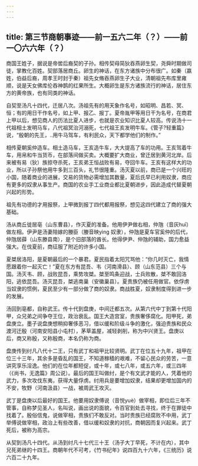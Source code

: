 ```yaml
---
---
---
```

title: 第三节商朝事迹——前一五六二年（？）——前一〇六六年（？）
---



商国王姓子，据说是帝喾后裔契的子孙。相传契母简狄吞燕卵生契，尧舜时期做司徒，掌教化百姓。契部落居商丘。卵生的神话，在东方诸族中分布很广。如秦（嬴姓，伯益后裔，周孝王时封于秦）祖先女脩吞燕卵生子大业，清朝祖先布库里雍顺，说是天女佛库伦吞神鹊的红果所生。大概卵生是东方诸族流行的神话，居住东方的黄帝族，也有同类的神话。

自契至汤凡十四代，迁居八次。汤祖先有的用天象作名号，如昭明、昌若、冥、恒；有的用日干作名号，如上甲、报乙、报丁。夏帝胤甲等用日干为名号，在商君上甲以后，想见商人的历法比夏人进步，也就是农业知识比夏人较高。传说汤十一代祖相土发明马车，八代祖冥治河溺死，七代祖王亥发明牛车。《管子?轻重篇》说，“殷朝的先王，..用牛马驾车，有利民众，天下都学他们的制作。”

相传夏朝奚仲造车。相土造马车，王亥造牛车，大大提高了车的功用。王亥驾着牛车，用帛和牛当货币，在部落间做买卖。大概要扩大商业，曾迁居到黄河北岸。后来被有易（狄）族掠夺杀死，王亥弟王恒战败有易，夺回牛车。王亥有这样大的功业，所以子孙祭他用牛多到三百头，礼节很隆重。汤灭夏以前，商已是一个兴旺的小国，随着商业的进展，交易的货物必需增加其数量，夏后氏早已利用奴隶，商应有更多的奴隶从事生产。商国的农业手工业商业都比夏朝进步，因此造成代替夏朝兴起的形势。

祖先有功德的才用报祭，上甲微到报丁四代都用报祭，想见这四代建立了商的强大基础。

汤从商丘徙居亳（山东曹县），作灭夏的准备。他用伊尹做右相，仲虺（音灰huī）做左相。伊尹是汤妻陪嫁的媵臣（媵音映yìng 奴隶），仲虺是夏车官奚仲的后代，仲虺居薛（山东滕县南），是个旧部落的酋长。他得伊尹、仲虺的辅助，国力愈益强大。在伐夏前，商征服了附近的许多小国。

夏桀居洛阳，是夏朝最后的一个暴君。夏民指着太阳咒骂他：“你几时灭亡，我情愿跟着你一起灭亡！”夏在东方有昆吾、韦（河南滑县）、顾（山东范县）三个与国。汤灭韦、顾，战败昆吾，乘势攻桀。桀至鸣条迎战，士兵败散，桀不敢回洛阳，逃依昆吾。汤灭昆吾，桀逃南巢（安徽巢县）。夏贵族仍被任用做官。依俘虏当奴隶的惯例，夏民至少有一部分做了商的奴隶。商战胜夏，奴隶制度得到进一步的发展。

汤回到亳都，自称武王。传十代到盘庚，中间迁都五次。从第六代中丁到第十代阳甲，众兄弟之间争夺王位，政治衰乱。国王大造宫室，贵族奢侈腐化。阳甲死，弟盘庚立。墨子说盘庚想稍抑奢侈恶习，借以缓和阶级斗争的激化，强迫贵族和民众渡河迁殷（河南安阳县小屯村），茅草盖屋，减轻剥削，称为中兴贤王。盘庚以后，商又称殷，又称殷商，本名仍称为商。

盘庚传到纣凡八代十二王，只有武丁和祖甲比较贤明。武丁在位五十九年，祖甲在位三十三年，其余多是昏乱的国王，不知道稼穑的艰难，不留心民众的劳苦，一意讲究享乐淫逸。他们的在位年都短促，或十年，或七八年，或五六年，或三四年（《尚书，无逸篇》周公说）。最后的国王叫做纣，是个有文武才能的人，凭着他的武力，多次攻伐东夷，获得大量俘虏。纣用兵是要增加奴隶，结果却更增加国内的不安，牧野（河南汲县）一战，被周武王攻灭。

武丁是盘庚以后最好的国王。他要用奴隶傅说（音悦yuè）做宰相，即位后三年不管事，自称梦见圣人，名叫说，画出说的面貌，令百官到处去寻找，终于在罪徒中找着了。殷俗信鬼，说做宰相，贵族们不敢反对。当时贵族已经腐败不中用，武丁举傅说做宰相，政治上有些改善，借以缓和奴隶的对抗，商朝因而复兴起来。武丁死后，被称为高宗。

从契到汤凡十四代。从汤到纣凡十七代三十王（汤子大丁早死，不计在内），其中兄死弟继的十四王。商朝年代不可考，《竹书纪年》说四百九十六年，《三统历》说六百二十九年。